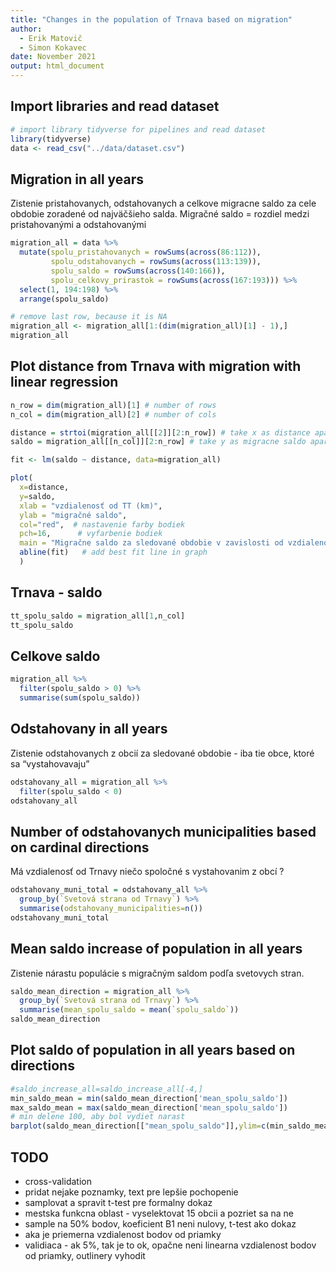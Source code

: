 ```yaml
---
title: "Changes in the population of Trnava based on migration"
author: 
  - Erik Matovič
  - Simon Kokavec
date: November 2021
output: html_document
---
```


## Import libraries and read dataset

```r
# import library tidyverse for pipelines and read dataset
library(tidyverse)                
data <- read_csv("../data/dataset.csv")
```

## Migration in all years
Zistenie pristahovanych, odstahovanych a celkove migracne saldo za cele obdobie
zoradené od najväčšieho salda.
Migračné saldo = rozdiel medzi pristahovanými a odstahovanými 

```r
migration_all = data %>%
  mutate(spolu_pristahovanych = rowSums(across(86:112)),
         spolu_odstahovanych = rowSums(across(113:139)),
         spolu_saldo = rowSums(across(140:166)),
         spolu_celkovy_prirastok = rowSums(across(167:193))) %>%
  select(1, 194:198) %>%
  arrange(spolu_saldo)

# remove last row, because it is NA
migration_all <- migration_all[1:(dim(migration_all)[1] - 1),]
migration_all
```

## Plot distance from Trnava with migration with linear regression

```r
n_row = dim(migration_all)[1] # number of rows
n_col = dim(migration_all)[2] # number of cols

distance = strtoi(migration_all[[2]][2:n_row]) # take x as distance apart from TT
saldo = migration_all[[n_col]][2:n_row] # take y as migracne saldo aparto from TT

fit <- lm(saldo ~ distance, data=migration_all)

plot(
  x=distance,      
  y=saldo,  
  xlab = "vzdialenosť od TT (km)",
  ylab = "migračné saldo",
  col="red",  # nastavenie farby bodiek
  pch=16,      # vyfarbenie bodiek
  main = "Migračne saldo za sledované obdobie v zavislosti od vzdialenosti od TT",
  abline(fit)   # add best fit line in graph
  )
```


## Trnava - saldo

```r
tt_spolu_saldo = migration_all[1,n_col]
tt_spolu_saldo
```

## Celkove saldo

```r
migration_all %>% 
  filter(spolu_saldo > 0) %>%
  summarise(sum(spolu_saldo))
```

## Odstahovany in all years
Zistenie odstahovanych z obcií za sledované obdobie - iba tie obce, ktoré sa "vystahovavaju"

```r
odstahovany_all = migration_all %>%
  filter(spolu_saldo < 0)
odstahovany_all
```

## Number of odstahovanych municipalities based on cardinal directions 
Má vzdialenosť od Trnavy niečo spoločné s vystahovanim z obcí ?

```r
odstahovany_muni_total = odstahovany_all %>%
  group_by(`Svetová strana od Trnavy`) %>%
  summarise(odstahovany_municipalities=n())
odstahovany_muni_total
```

## Mean saldo increase of population in all years
Zistenie nárastu populácie s migračným saldom podľa svetovych stran.

```r
saldo_mean_direction = migration_all %>%
  group_by(`Svetová strana od Trnavy`) %>%
  summarise(mean_spolu_saldo = mean(`spolu_saldo`))
saldo_mean_direction
```


## Plot saldo of population in all years based on directions

```r
#saldo_increase_all=saldo_increase_all[-4,]
min_saldo_mean = min(saldo_mean_direction['mean_spolu_saldo'])
max_saldo_mean = max(saldo_mean_direction['mean_spolu_saldo'])
# min delene 100, aby bol vydiet narast 
barplot(saldo_mean_direction[["mean_spolu_saldo"]],ylim=c(min_saldo_mean / 100, max_saldo_mean), names.arg=saldo_mean_direction[["Svetová strana od Trnavy"]])
```

## TODO
 - cross-validation
 - pridat nejake poznamky, text pre lepšie pochopenie
 - samplovat a spravit t-test pre formalny dokaz
 - mestska funkcna oblast - vyselektovat 15 obcii a pozriet sa na ne
 - sample na 50% bodov, koeficient B1 neni nulovy, t-test ako dokaz
 - aka je priemerna vzdialenost bodov od priamky
 - validiaca - ak 5%, tak je to ok, opačne neni linearna vzdialenost bodov od priamky, outlinery vyhodit
